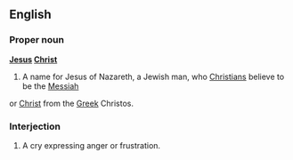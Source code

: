 ==English==
===Proper noun===
'''[[Jesus]] [[Christ]]'''

#A name for Jesus of Nazareth, a Jewish man, who [[Christian]]s believe to be the [[Messiah]]
or [[Christ]] from the [[Greek]] Christos.

===Interjection===

#A cry expressing anger or frustration.